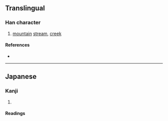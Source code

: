 {{also|溪}}
{{character info}}
==Translingual==

===Han character===
{{Han char|rn=85|rad=水|as=08|sn=11|four=|canj=EBQO|ids=⿰氵⿱爫夫}}

# [[mountain]] [[stream]], [[creek]]

====References====
* {{Han ref|kx=0633.371|hdz=31654.021|uh=6E13|ud=28179}}

----

==Japanese==
{{ja-kanji forms|渓|溪}}

===Kanji===
{{ja-kanji|grade=c|rs=水08|kyu=溪}}

# {{rfdef|ja|sort=水08}}

====Readings====
{{ja-readings
|goon=け
|kanon=けい
|kun=たに-
}}